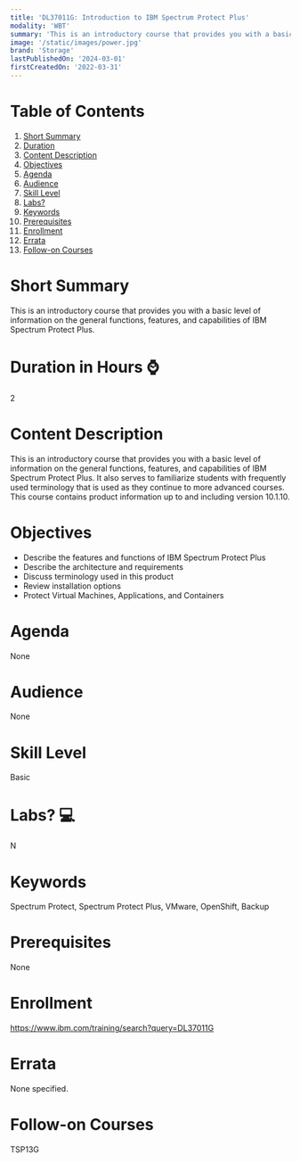 ```yaml
---
title: 'DL37011G: Introduction to IBM Spectrum Protect Plus'
modality: 'WBT'
summary: 'This is an introductory course that provides you with a basic level of information on the general functions, features, and capabilities of IBM Spectrum Protect Plus.'
image: '/static/images/power.jpg'
brand: 'Storage'
lastPublishedOn: '2024-03-01'
firstCreatedOn: '2022-03-31'
---
```

# Table of Contents
1.  [Short Summary](#short-summary)
2.  [Duration](#duration-in-hours-)
3.  [Content Description](#content-description)
4.  [Objectives](#objectives)
5.  [Agenda](#agenda)
6.  [Audience](#audience)
7.  [Skill Level](#skill-level)
8.  [Labs?](#labs-)
9.  [Keywords](#keywords)
10. [Prerequisites](#prerequisites)
11. [Enrollment](#enrollment)
12. [Errata](#errata)
13. [Follow-on Courses](#follow-on-courses)

# Short Summary
This is an introductory course that provides you with a basic level of information on the general functions, features, and capabilities of IBM Spectrum Protect Plus.

# Duration in Hours ⌚
2

# Content Description
This is an introductory course that provides you with a basic level of information on the general functions, features, and capabilities of IBM Spectrum Protect Plus. It also serves to familiarize students with frequently used terminology that is used as they continue to more advanced courses. This course contains product information up to and including version 10.1.10.



# Objectives
* Describe the features and functions of IBM Spectrum Protect Plus
* Describe the architecture and requirements
* Discuss terminology used in this product
* Review installation options
* Protect Virtual Machines, Applications, and Containers


# Agenda
None

# Audience
None

# Skill Level
Basic

# Labs? 💻
N

# Keywords
Spectrum Protect, Spectrum Protect Plus, VMware, OpenShift, Backup

# Prerequisites
None

# Enrollment
https://www.ibm.com/training/search?query=DL37011G

# Errata
None specified.

# Follow-on Courses
TSP13G

